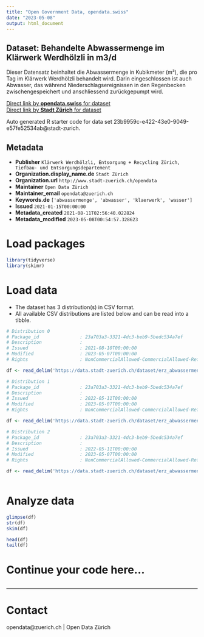 ```yaml
---
title: "Open Government Data, opendata.swiss"
date: "2023-05-08"
output: html_document
---
```


## Dataset: Behandelte Abwassermenge im Klärwerk Werdhölzli in m3/d

Dieser Datensatz beinhaltet die Abwassermenge in Kubikmeter (m³), die pro Tag im Klärwerk Werdhölzli behandelt wird. Darin eingeschlossen ist auch Abwasser, das während Niederschlagsereignissen in den Regenbecken zwischengespeichert und anschliessend zurückgepumpt wird. 

[Direct link by **opendata.swiss** for dataset](https://opendata.swiss/de/dataset/behandelte-abwassermenge-im-klarwerk-werdholzli-in-m3-d)<br>
[Direct link by **Stadt Zürich** for dataset](https://data.stadt-zuerich.ch/dataset/erz_abwassermenge_klaerwerk_werdhoelzli)

Auto generated R starter code for data set 23b9959c-e422-43e0-9049-e57fe52534ab@stadt-zurich.

## Metadata

- **Publisher** `Klärwerk Werdhölzli, Entsorgung + Recycling Zürich, Tiefbau- und Entsorgungsdepartement`
- **Organization.display_name.de** `Stadt Zürich`
- **Organization.url** `http://www.stadt-zuerich.ch/opendata`
- **Maintainer** `Open Data Zürich`
- **Maintainer_email** `opendata@zuerich.ch`
- **Keywords.de** `['abwassermenge', 'abwasser', 'klaerwerk', 'wasser']`
- **Issued** `2021-01-15T00:00:00`
- **Metadata_created** `2021-08-11T02:56:40.022824`
- **Metadata_modified** `2023-05-08T00:54:57.328623`


# Load packages

```r

library(tidyverse)
library(skimr)

```

# Load data

-   The dataset has 3 distribution(s) in CSV format.
-   All available CSV distributions are listed below and can be read into a tibble.

```r

# Distribution 0
# Package_id               : 23a703a3-3321-4dc3-beb9-5bedc534a7ef
# Description              : 
# Issued                   : 2021-08-10T00:00:00
# Modified                 : 2023-05-07T00:00:00
# Rights                   : NonCommercialAllowed-CommercialAllowed-ReferenceNotRequired

df <- read_delim('https://data.stadt-zuerich.ch/dataset/erz_abwassermenge_klaerwerk_werdhoelzli/download/erz_abwassermenge_klaerwerk_werdhoelzli_2021.csv')

# Distribution 1
# Package_id               : 23a703a3-3321-4dc3-beb9-5bedc534a7ef
# Description              : 
# Issued                   : 2022-05-11T00:00:00
# Modified                 : 2023-05-07T00:00:00
# Rights                   : NonCommercialAllowed-CommercialAllowed-ReferenceNotRequired

df <- read_delim('https://data.stadt-zuerich.ch/dataset/erz_abwassermenge_klaerwerk_werdhoelzli/download/erz_abwassermenge_klaerwerk_werdhoelzli_2020.csv')

# Distribution 2
# Package_id               : 23a703a3-3321-4dc3-beb9-5bedc534a7ef
# Description              : 
# Issued                   : 2022-05-11T00:00:00
# Modified                 : 2023-05-07T00:00:00
# Rights                   : NonCommercialAllowed-CommercialAllowed-ReferenceNotRequired

df <- read_delim('https://data.stadt-zuerich.ch/dataset/erz_abwassermenge_klaerwerk_werdhoelzli/download/erz_abwassermenge_klaerwerk_werdhoelzli_2022.csv')



```

# Analyze data

```r

glimpse(df)
str(df)
skim(df)

head(df)
tail(df)

```

# Continue your code here...

```r

```

------------------------------------------------------------------------

# Contact

opendata@zuerich.ch | Open Data Zürich
